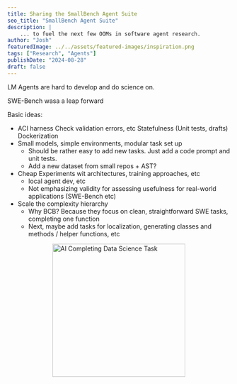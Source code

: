 ```yaml
---
title: Sharing the SmallBench Agent Suite
seo_title: "SmallBench Agent Suite"
description: |
    ... to fuel the next few OOMs in software agent research.
author: "Josh"
featuredImage: ../../assets/featured-images/inspiration.png
tags: ["Research", "Agents"]
publishDate: "2024-08-28"
draft: false
---
```


LM Agents are hard to develop and do science on. 


SWE-Bench wasa a leap forward 

Basic ideas:
- ACI harness
    Check validation errors, etc
    Statefulness (Unit tests, drafts)
    Dockerization
- Small models, simple environments, modular task set up
    - Should be rather easy to add new tasks. Just add a code prompt and unit tests.
    - Add a new dataset from small repos + AST?
- Cheap Experiments wit architectures, training approaches, etc
    - local agent dev, etc
    - Not emphasizing validity for assessing usefulness for real-world applications (SWE-Bench etc)
- Scale the complexity hierarchy
    - Why BCB? Because they focus on clean, straightforward SWE tasks, completing one function
    - Next, maybe add tasks for localization, generating classes and methods / helper functions, etc

<div style="display: flex; justify-content: center;">
  <img src="https://raw.githubusercontent.com/JoshuaPurtell/SmallBench/main/assets/data_science_small.gif" alt="AI Completing Data Science Task" width="300" />
</div>